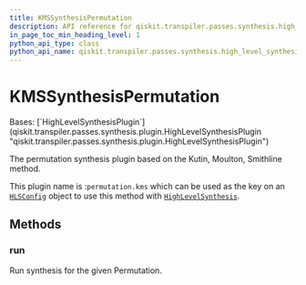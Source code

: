 ```yaml
---
title: KMSSynthesisPermutation
description: API reference for qiskit.transpiler.passes.synthesis.high_level_synthesis.KMSSynthesisPermutation
in_page_toc_min_heading_level: 1
python_api_type: class
python_api_name: qiskit.transpiler.passes.synthesis.high_level_synthesis.KMSSynthesisPermutation
---
```


# KMSSynthesisPermutation

<Class id="qiskit.transpiler.passes.synthesis.high_level_synthesis.KMSSynthesisPermutation" isDedicatedPage={true} github="https://github.com/Qiskit/qiskit/tree/stable/1.0/qiskit/transpiler/passes/synthesis/high_level_synthesis.py#L744-L754" signature="qiskit.transpiler.passes.synthesis.high_level_synthesis.KMSSynthesisPermutation">
  Bases: [`HighLevelSynthesisPlugin`](qiskit.transpiler.passes.synthesis.plugin.HighLevelSynthesisPlugin "qiskit.transpiler.passes.synthesis.plugin.HighLevelSynthesisPlugin")

  The permutation synthesis plugin based on the Kutin, Moulton, Smithline method.

  This plugin name is :`permutation.kms` which can be used as the key on an [`HLSConfig`](qiskit.transpiler.passes.HLSConfig "qiskit.transpiler.passes.synthesis.high_level_synthesis.HLSConfig") object to use this method with [`HighLevelSynthesis`](qiskit.transpiler.passes.HighLevelSynthesis "qiskit.transpiler.passes.synthesis.high_level_synthesis.HighLevelSynthesis").

  ## Methods

  ### run

  <Function id="qiskit.transpiler.passes.synthesis.high_level_synthesis.KMSSynthesisPermutation.run" name="run" github="https://github.com/Qiskit/qiskit/tree/stable/1.0/qiskit/transpiler/passes/synthesis/high_level_synthesis.py#L751-L754" signature="run(high_level_object, coupling_map=None, target=None, qubits=None, **options)">
    Run synthesis for the given Permutation.
  </Function>
</Class>

